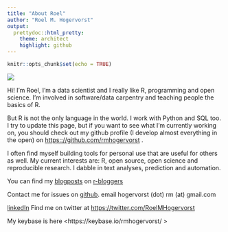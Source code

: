 ```yaml
---
title: "About Roel"
author: "Roel M. Hogervorst"
output:
  prettydoc::html_pretty:
    theme: architect
    highlight: github
---
```


```r
knitr::opts_chunk$set(echo = TRUE)
```

![](images/roel.jpeg)


Hi! I'm Roel, 
I'm a data scientist and I really like R, programming and open science. I'm involved in software/data carpentry and teaching people the basics of R. 


But R is not the only language in the world. I work with Python and SQL too. 
I try to update this page, but if you want to see what I'm currently working on, you should check out my github profile (I develop almost everything in  the open) on <https:://github.com/rmhogervorst> .

I often find myself building tools for personal use that are useful for others as well. 
My current interests are: R, open source, open science and reproducible research. I dabble in text analyses, prediction and automation.


You can find my [blogposts](https://blog.rmhogervorst.nl"personal blog") on [r-bloggers](https://www.r-bloggers.com/author/roel-m-hogervorst/ "my posts on r-bloggers")


Contact me for issues on [github](https://github.com/RMHogervorst). 
email hogervorst (dot) rm (at) gmail.com

[linkedIn](https://www.linkedin.com/in/rmhogervorst) 
Find me on twitter at <https://twitter.com/RoelMHogervorst>

My keybase is here <https://keybase.io/rmhogervorst/ > 

